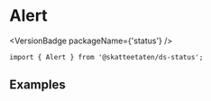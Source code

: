 
<Meta of={AlertStories} />

# Alert

<VersionBadge packageName={'status'} />

<DocIntro
  name="Alert"
  url="https://www.skatteetaten.no/stilogtone/designsystemet/komponenter/alert/"
/>

<Primary />

```tsx
import { Alert } from '@skatteetaten/ds-status';
```

<Controls />

## Examples

<Canvas of={AlertStories.Examples} />
